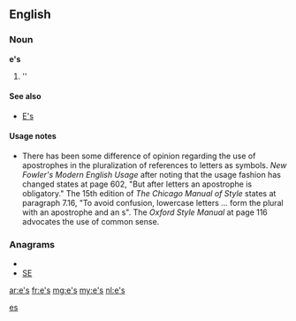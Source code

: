 {{also|Appendix:Variations of "es"}}
==English==

===Noun===
'''e's'''

# ''{{plural of|[[e]]}}

====See also====
* [[E's]]

====Usage notes====
* There has been some difference of opinion regarding the use of apostrophes in the pluralization of references to letters as symbols.  ''New Fowler's Modern English Usage'' after noting that the usage fashion has changed states at page 602, "But after letters an apostrophe is obligatory."    The 15th edition of ''The Chicago Manual of Style'' states at paragraph 7.16, "To avoid confusion, lowercase letters ... form the plural with an apostrophe and an s".  The ''Oxford Style Manual'' at page 116 advocates the use of common sense.

===Anagrams===
* {{alphagram|es}}
* [[SE#English|SE]]

[[Category:English terms spelled with '|es]]

[[ar:e's]]
[[fr:e's]]
[[mg:e's]]
[[my:e's]]
[[nl:e's]]